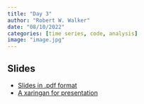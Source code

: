 ```yaml
---
title: "Day 3"
author: "Robert W. Walker"
date: "08/10/2022"
categories: [time series, code, analysis]
image: "image.jpg"
---
```


## Slides

- [Slides in .pdf format](./slides/slidesDay3.pdf)
- [A xaringan for presentation](https://rww.science/xaringan/ESSSSDA22-Day3/)

